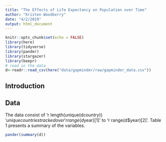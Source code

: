 ```yaml
---
title: "The Effects of Life Expectancy on Population over Time"
author: "Kristen Woodberry"
date: "4/2/2019"
output: html_document
---
```


```r
knitr::opts_chunk$set(echo = FALSE)
library(here)
library(tidyverse)
library(pander)
library(stargazer)
library(beepr)
# read in the data
d<-readr::read_csv(here("data/gapminder/raw/gapminder_data.csv"))
```

## Introduction

## Data

The data consist of 'r length(unique(d$country))' unique countries tracked over 'r range(d$year)[1]' to 'r range(d$year)[2]'. Table 1 presents a summary of the variables.

```r
pander(summary(d))

```

